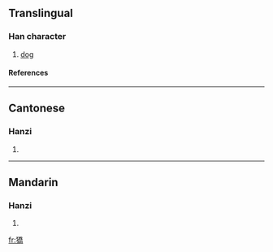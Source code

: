 ==Translingual==
===Han character===
{{Han char|rn=94|rad=犬|as=12|sn=15|four=4222<sub>7</sub>|canj=大竹竹大月 (KHHKB)}}
# [[dog]]
====References====
{{Han ref|kx=0719.040|dkj=20697|dj=1130.110|hdz=21368.100|uh=7362|ud=29538|bh=E6A1|bd=59041}}

----
==Cantonese==
===Hanzi===
{{yue-hanzi|jyut=|y=hiu1}}
# {{defn|Cantonese}}

----
==Mandarin==
===Hanzi===
{{cmn-hanzi|pin=[[huá]] (hua2), [[xiāo]] (xiao1)|wg=hua<sup>2</sup>, hsiao<sup>1</sup>}}
# {{defn|Mandarin}}

[[fr:獢]]